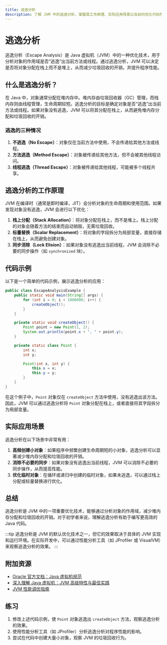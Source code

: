 ```yaml
---
title: 逃逸分析
description: 了解 JVM 中的逃逸分析，掌握其工作原理、实际应用场景以及如何优化代码性能。
---
```


# 逃逸分析

逃逸分析（Escape Analysis）是 Java 虚拟机（JVM）中的一种优化技术，用于分析对象的作用域是否“逃逸”出当前方法或线程。通过逃逸分析，JVM 可以决定是否将对象分配在栈上而不是堆上，从而减少垃圾回收的开销，并提升程序性能。

## 什么是逃逸分析？

在 Java 中，对象通常分配在堆内存中。堆内存由垃圾回收器（GC）管理，而栈内存则由线程管理，生命周期较短。逃逸分析的目标是确定对象是否“逃逸”出当前方法或线程。如果对象没有逃逸，JVM 可以将其分配在栈上，从而避免堆内存分配和垃圾回收的开销。

### 逃逸的三种情况

1. **不逃逸（No Escape）**：对象仅在当前方法中使用，不会传递给其他方法或线程。
2. **方法逃逸（Method Escape）**：对象被传递给其他方法，但不会被其他线程访问。
3. **线程逃逸（Thread Escape）**：对象被传递给其他线程，可能被多个线程共享。

## 逃逸分析的工作原理

JVM 在编译时（通常是即时编译，JIT）会分析对象的生命周期和使用范围。如果发现对象没有逃逸，JVM 会进行以下优化：

1. **栈上分配（Stack Allocation）**：将对象分配在栈上，而不是堆上。栈上分配的对象会随着方法的结束而自动销毁，无需垃圾回收。
2. **标量替换（Scalar Replacement）**：将对象的字段拆分为局部变量，直接存储在栈上，从而避免创建对象。
3. **同步消除（Lock Elision）**：如果对象没有逃逸出当前线程，JVM 会消除不必要的同步操作（如 `synchronized` 块）。

## 代码示例

以下是一个简单的代码示例，展示逃逸分析的应用：

```java
public class EscapeAnalysisExample {
    public static void main(String[] args) {
        for (int i = 0; i < 1000000; i++) {
            createObject();
        }
    }

    private static void createObject() {
        Point point = new Point(1, 2);
        System.out.println(point.x + ", " + point.y);
    }

    private static class Point {
        int x;
        int y;

        Point(int x, int y) {
            this.x = x;
            this.y = y;
        }
    }
}
```

在这个例子中，`Point` 对象仅在 `createObject` 方法中使用，没有逃逸出该方法。因此，JVM 可以通过逃逸分析将 `Point` 对象分配在栈上，或者直接将其字段拆分为局部变量。

## 实际应用场景

逃逸分析在以下场景中非常有用：

1. **高频创建小对象**：如果程序中频繁创建生命周期短的小对象，逃逸分析可以显著减少堆内存分配和垃圾回收的开销。
2. **消除不必要的同步**：如果对象没有逃逸出当前线程，JVM 可以消除不必要的同步操作，从而提高性能。
3. **优化临时对象**：在循环或递归中创建的临时对象，如果未逃逸，可以通过栈上分配或标量替换进行优化。

## 总结

逃逸分析是 JVM 中的一项重要优化技术，能够通过分析对象的作用域，减少堆内存分配和垃圾回收的开销。对于初学者来说，理解逃逸分析有助于编写更高效的 Java 代码。

:::tip
逃逸分析是 JVM 的默认优化技术之一，但它的效果取决于具体的 JVM 实现和运行环境。在实际开发中，可以通过性能分析工具（如 JProfiler 或 VisualVM）来观察逃逸分析的效果。
:::

## 附加资源

- [Oracle 官方文档：Java 虚拟机规范](https://docs.oracle.com/javase/specs/jvms/se17/html/index.html)
- [深入理解 Java 虚拟机：JVM 高级特性与最佳实践](https://book.douban.com/subject/34907497/)
- [JVM 性能调优指南](https://www.oracle.com/java/technologies/javase/javase-jdk8-downloads.html)

## 练习

1. 修改上述代码示例，使 `Point` 对象逃逸出 `createObject` 方法，观察逃逸分析的效果。
2. 使用性能分析工具（如 JProfiler）分析逃逸分析对程序性能的影响。
3. 尝试在代码中创建大量小对象，观察 JVM 的垃圾回收行为。
